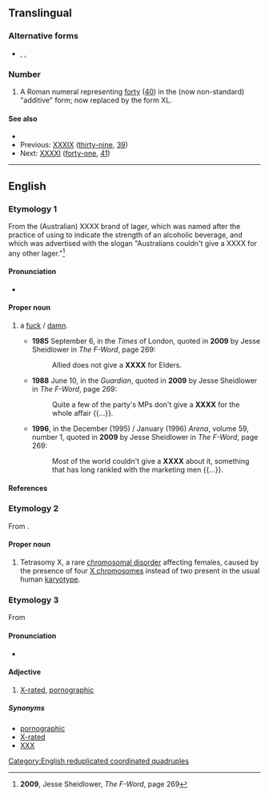 {{also|㸚}}
==Translingual==

===Alternative forms===
* {{sense|roman numeral}} {{l|mul|xxxx}}, {{l|mul|XL}}, {{l|mul|xl}}

===Number===
{{mul-number}}

# A Roman numeral representing [[forty]] ([[40]]) in the (now non-standard) "additive" form; now replaced by the form XL.

====See also====
* {{l|en|4X}}
* Previous: [[XXXIX]] ([[thirty-nine]], [[39]])
* Next: [[XXXXI]] ([[forty-one]], [[41]])

----

==English==
{{wikipedia}}

===Etymology 1===
From the (Australian) XXXX brand of lager, which was named after the practice of using {{m|en|X}} to indicate the strength of an alcoholic beverage, and which was advertised with the slogan "Australians couldn't give a XXXX for any other lager."<ref>'''2009''', Jesse Sheidlower, ''The F-Word'', page 269</ref>

====Pronunciation====
* {{IPA|/fɔːɹˈɛks/|lang=en}} {{qualifier|like "[[four]] [[X]]"}}
<!-- [fO-eks] "four-X" -->

====Proper noun====
{{en-proper noun}}

# {{lb|en|Bowdlerisation}} a [[fuck#Noun|fuck]] / [[damn#Noun|damn]].
#* '''1985''' September 6, in the ''Times'' of London, quoted in '''2009''' by Jesse Sheidlower in ''The F-Word'', page 269:
#*: Allied does not give a '''XXXX''' for Elders.
#* '''1988''' June 10, in the ''Guardian'', quoted in '''2009''' by Jesse Sheidlower in ''The F-Word'', page 269:
#*: Quite a few of the party's MPs don't give a '''XXXX''' for the whole affair {{...}}.
#* '''1996''', in the December (1995) / January (1996) ''Arena'', volume 59, number 1, quoted in '''2009''' by Jesse Sheidlower in ''The F-Word'', page 269:
#*: Most of the world couldn't give a '''XXXX''' about it, something that has long rankled with the marketing men {{...}}.

====References====
<references/>

===Etymology 2===
From {{m|en|X chromosome}}.

====Proper noun====
{{en-proper noun}}

# Tetrasomy X, a rare [[chromosomal disorder]] affecting females, caused by the presence of four [[X chromosomes]] instead of two present in the usual human [[karyotype]].

===Etymology 3===
From {{m|en|X||motion picture "adult" rating}}

====Pronunciation====
* {{IPA|/ˌeksekseksˈeks/|lang=en}}

====Adjective====
{{head|en|adjective}}

# [[X-rated]], [[pornographic]]

=====Synonyms=====
* [[pornographic]]
* [[X-rated]]
* [[XXX]]

[[Category:English reduplicated coordinated quadruples]]